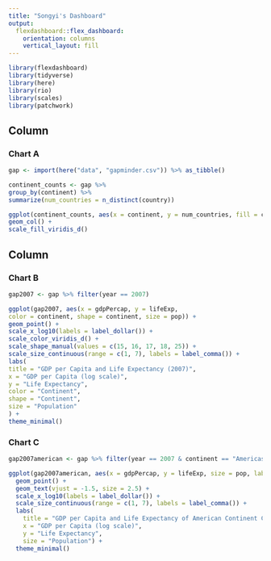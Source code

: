 ```yaml
---
title: "Songyi's Dashboard"
output: 
  flexdashboard::flex_dashboard:
    orientation: columns
    vertical_layout: fill
---
```


```r
library(flexdashboard)
library(tidyverse)
library(here)
library(rio)
library(scales)
library(patchwork)
```

Column {data-width=650}
-----------------------------------------------------------------------

### Chart A

```r
gap <- import(here("data", "gapminder.csv")) %>% as_tibble()

continent_counts <- gap %>%
group_by(continent) %>%
summarize(num_countries = n_distinct(country))

ggplot(continent_counts, aes(x = continent, y = num_countries, fill = continent)) +
geom_col() +
scale_fill_viridis_d()
```

Column {data-width=350}
-----------------------------------------------------------------------

### Chart B

```r
gap2007 <- gap %>% filter(year == 2007)

ggplot(gap2007, aes(x = gdpPercap, y = lifeExp,
color = continent, shape = continent, size = pop)) +
geom_point() +
scale_x_log10(labels = label_dollar()) +
scale_color_viridis_d() +
scale_shape_manual(values = c(15, 16, 17, 18, 25)) +
scale_size_continuous(range = c(1, 7), labels = label_comma()) +
labs(
title = "GDP per Capita and Life Expectancy (2007)",
x = "GDP per Capita (log scale)",
y = "Life Expectancy",
color = "Continent",
shape = "Continent",
size = "Population"
) +
theme_minimal()
```

### Chart C

```r
gap2007american <- gap %>% filter(year == 2007 & continent == "Americas")

ggplot(gap2007american, aes(x = gdpPercap, y = lifeExp, size = pop, label = country)) +
  geom_point() +
  geom_text(vjust = -1.5, size = 2.5) +
  scale_x_log10(labels = label_dollar()) +
  scale_size_continuous(range = c(1, 7), labels = label_comma()) +
  labs(
    title = "GDP per Capita and Life Expectancy of American Continent Countries",
    x = "GDP per Capita (log scale)",
    y = "Life Expectancy",
    size = "Population") +
  theme_minimal()
```

